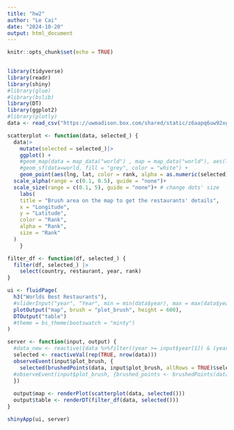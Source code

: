 ---
title: "hw2"
author: "Le Cai"
date: "2024-10-20"
output: html_document
---

```{r setup, include=FALSE}
knitr::opts_chunk$set(echo = TRUE)
     
```



```{r}
library(tidyverse)
library(readr)
library(shiny)
#library(glue)
#library(bslib)
library(DT)
library(ggplot2)
#library(plotly)
data <- read_csv("https://uwmadison.box.com/shared/static/z6aapq6uw92xg4a31f96w9wd08fonv1j.csv")
```


```{r}
scatterplot <- function(data, selected_) {
  data|>
    mutate(selected = selected_)|>
    ggplot() +
    #geom_map(data = map_data("world") , map = map_data("world"), aes(long, lat, map_id = region))+ # i think the app doesn't allow putting map since there's no variable in mapping that is a changing variable from brush
    #geom_sf(data=world, fill = "grey", color = "white") +
    geom_point(aes(lng, lat, color = rank, alpha = as.numeric(selected), size = as.numeric(selected))) +
  scale_alpha(range = c(0.1, 0.5), guide = "none")+
  scale_size(range = c(0.1, 5), guide = "none")+ # change dots' size
    labs(
    title = "Brush area on the map to get the restaurants' details",
    x = "Longitude",
    y = "Latitude",
    color = "Rank",
    alpha = "Rank",
    size = "Rank"
  )
    }

filter_df <- function(df, selected_) {
  filter(df, selected_) |>
    select(country, restaurant, year, rank)
}

ui <- fluidPage(
  h3("Worlds Best Restaurants"),
  #sliderInput("year", "Year", min = min(data$year), max = max(data$year), c(2002, 2023), sep = ""), ## i have tried using slider input but doesn't work, I wonder it seems that the reactive result in slider cannot be used in scatterpplotting
  plotOutput("map", brush = "plot_brush", height = 600),
  DTOutput("table")
  #theme = bs_theme(bootswatch = "minty")
)

server <- function(input, output) {
  #data_new <- reactive({data %>%filter((year >= input$year[1]) & (year <= input$year[2]))})
  selected <- reactiveVal(rep(TRUE, nrow(data)))
  observeEvent(input$plot_brush, {
    selected(brushedPoints(data, input$plot_brush, allRows = TRUE)$selected_)
  #observeEvent(input$plot_brush, {brushed_points <- brushedPoints(data, input$plot_brush, xvar = "lng", yvar = "lat")selected(brushed_points$selected_)
  })
  
  output$map <- renderPlot(scatterplot(data, selected()))
  output$table <- renderDT(filter_df(data, selected()))
}

shinyApp(ui, server)


```



